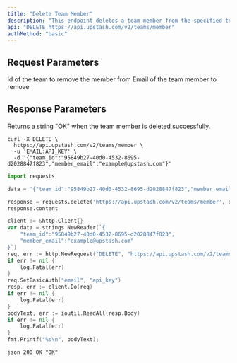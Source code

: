 ```yaml
---
title: "Delete Team Member"
description: "This endpoint deletes a team member from the specified team."
api: "DELETE https://api.upstash.com/v2/teams/member"
authMethod: "basic"
---
```


## Request Parameters

<ParamField body="team_id" type="string" required>
  Id of the team to remove the member from
</ParamField>

<ParamField body="member_email" type="string" required>
  Email of the team member to remove
</ParamField>

## Response Parameters

Returns a string "OK" when the team member is deleted successfully.

<RequestExample>

```shell curl
curl -X DELETE \
  https://api.upstash.com/v2/teams/member \
  -u 'EMAIL:API_KEY' \
  -d '{"team_id":"95849b27-40d0-4532-8695-d2028847f823","member_email":"example@upstash.com"}'
```

```python Python
import requests

data = '{"team_id":"95849b27-40d0-4532-8695-d2028847f823","member_email":"example@upstash.com"}'

response = requests.delete('https://api.upstash.com/v2/teams/member', data=data, auth=('EMAIL', 'API_KEY'))
response.content
```

```go Go
client := &http.Client{}
var data = strings.NewReader(`{
    "team_id":"95849b27-40d0-4532-8695-d2028847f823",
    "member_email":"example@upstash.com"
}`)
req, err := http.NewRequest("DELETE", "https://api.upstash.com/v2/teams/member", data)
if err != nil {
    log.Fatal(err)
}
req.SetBasicAuth("email", "api_key")
resp, err := client.Do(req)
if err != nil {
    log.Fatal(err)
}
bodyText, err := ioutil.ReadAll(resp.Body)
if err != nil {
    log.Fatal(err)
}
fmt.Printf("%s\n", bodyText);
```

</RequestExample>

<ResponseExample>```json 200 OK "OK" ```</ResponseExample>
